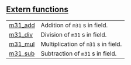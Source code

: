 
## [Extern functions](./core-qm31-m31_ops-extern_functions)

| | |
|:---|:---|
| [m31_add](./core-qm31-m31_ops-m31_add) | Addition of `m31` s in field. |
| [m31_div](./core-qm31-m31_ops-m31_div) | Division of `m31` s in field. |
| [m31_mul](./core-qm31-m31_ops-m31_mul) | Multiplication of `m31` s in field. |
| [m31_sub](./core-qm31-m31_ops-m31_sub) | Subtraction of `m31` s in field. |
